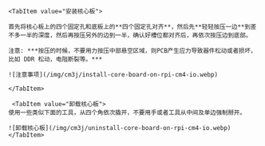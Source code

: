 <Tabs queryString="组装">

    <TabItem value="安装核心板">

    首先将核心板上的四个固定孔和底板上的**四个固定孔对齐**，然后先**轻轻按压一边**到差不多一半的深度，然后再按压另外的边到一半，确认好槽位都对齐后，再依次按压边到底部。

    注意: ***按压的时候，不要用力按压中部悬空区域，则PCB产生应力导致器件松动或者损坏，比如 DDR 松动，电阻断裂等。***

    ![注意事项](/img/cm3j/install-core-board-on-rpi-cm4-io.webp)

    </TabItem>

     <TabItem value="卸载核心板">
    使用一些类似下面的工具，从四个角依次撬开，不要用手或者工具从中间及单边强制掰开。

    ![卸载核心板](/img/cm3j/uninstall-core-board-on-rpi-cm4-io.webp)
    </TabItem>

</Tabs>
